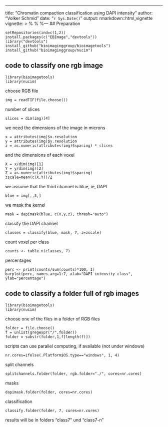 ---
title: "Chromatin compaction classification using DAPI intensity"
author: "Volker Schmid"
date: "`r Sys.Date()`"
output: rmarkdown::html_vignette
vignette: >
  %\VignetteIndexEntry{Chromatin compaction classification using DAPI intensity}
  %\VignetteEngine{knitr::rmarkdown}
  %\VignetteEncoding{UTF-8}---
## Preparation

    setRepositories(ind=c(1,2))
    install.packages(c("EBImage","devtools"))
    library("devtools")
    install_github("bioimaginggroup/bioimagetools")
    install_github("bioimaginggroup/nucim")

## code to classify one rgb image

    library(bioimagetools)
    library(nucim)
choose RGB file

    img = readTIF(file.choose())
    
number of slices 

    slices = dim(img)[4]
    
we need the dimensions of the image in microns

    x = attributes(img)$x.resolution
    y = attributes(img)$y.resolution
    z = as.numeric(attributes(img)$spacing) * slices
and the dimensions of each voxel

    X = x/dim(img)[1]
    Y = y/dim(img)[2]
    Z = as.numeric(attributes(img)$spacing)
    zscale=mean(c(X,Y))/Z
we assume that the third channel is blue, ie, DAPI

    blue = img[,,3,] 
we mask the kernel

    mask = dapimask(blue, c(x,y,z), thresh="auto")
classify the DAPI channel

    classes = classify(blue, mask, 7, z=zscale)
count voxel per class

    counts <- table.n(classes, 7)
percentages

    perc <- print(counts/sum(counts)*100, 1)
    barplot(perc, names.arg=1:7, xlab="DAPI intensity class", ylab="percentage")

## code to classify a folder full of rgb images

    library(bioimagetools)
    library(nucim)
choose one of the files in a folder of RGB files

    folder = file.choose()
    f = unlist(gregexpr("/",folder))
    folder = substr(folder,1,f[length(f)])
scripts can use parallel computing, if available (not under windows)

    nr.cores=ifelse(.Platform$OS.type=="windows", 1, 4)
split channels

    splitchannels.folder(folder, rgb.folder="./", cores=nr.cores)
masks

    dapimask.folder(folder, cores=nr.cores)
classification 

    classify.folder(folder, 7, cores=nr.cores)
results will be in folders "class7" und "class7-n"
